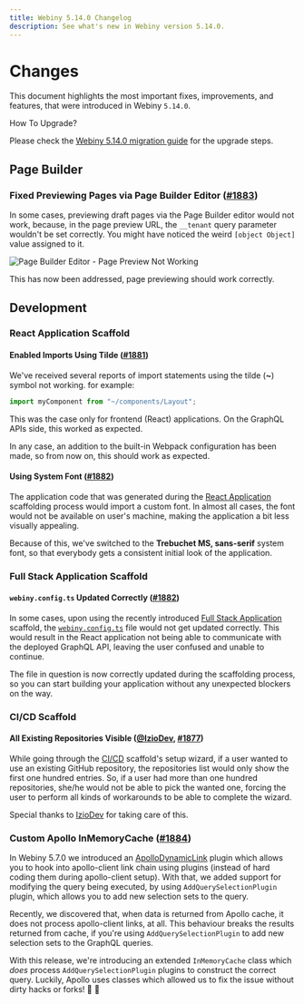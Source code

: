 ```yaml
---
title: Webiny 5.14.0 Changelog
description: See what's new in Webiny version 5.14.0.
---
```



# Changes

This document highlights the most important fixes, improvements, and features, that were introduced in Webiny `5.14.0`.

<Alert type="info">

 How To Upgrade?

Please check the [Webiny 5.14.0 migration guide](/docs/release-notes/5.14.0/upgrade-guide) for the upgrade steps.

</Alert>

## Page Builder

### Fixed Previewing Pages via Page Builder Editor ([#1883](https://github.com/webiny/webiny-js/pull/1883))

In some cases, previewing draft pages via the Page Builder editor would not work, because, in the page preview URL, the `__tenant` query parameter wouldn't be set correctly. You might have noticed the weird `[object Object]` value assigned to it.

<img alt="Page Builder Editor - Page Preview Not Working" src={pagePreviewNotWorking}/>

This has now been addressed, page previewing should work correctly.

## Development

### React Application Scaffold

#### Enabled Imports Using Tilde ([#1881](https://github.com/webiny/webiny-js/pull/1881))

We've received several reports of import statements using the tilde (**~**) symbol not working. for example:

```ts
import myComponent from "~/components/Layout";
```

This was the case only for frontend (React) applications. On the GraphQL APIs side, this worked as expected.

In any case, an addition to the built-in Webpack configuration has been made, so from now on, this should work as expected.

#### Using System Font ([#1882](https://github.com/webiny/webiny-js/pull/1882))

The application code that was generated during the [React Application](/docs/how-to-guides/scaffolding/react-application) scaffolding process would import a custom font. In almost all cases, the font would not be available on user's machine, making the application a bit less visually appealing.

Because of this, we've switched to the **Trebuchet MS, sans-serif** system font, so that everybody gets a consistent initial look of the application.

### Full Stack Application Scaffold

#### `webiny.config.ts` Updated Correctly ([#1882](https://github.com/webiny/webiny-js/pull/1882))

In some cases, upon using the recently introduced [Full Stack Application](/docs/how-to-guides/scaffolding/full-stack-application) scaffold, the [`webiny.config.ts`](https://github.com/webiny/webiny-js/blob/v5.13.0/packages/cli-plugin-scaffold-full-stack-app/templates/essentials/code/webiny.config.ts) file would not get updated correctly. This would result in the React application not being able to communicate with the deployed GraphQL API, leaving the user confused and unable to continue.

The file in question is now correctly updated during the scaffolding process, so you can start building your application without any unexpected blockers on the way.

### CI/CD Scaffold

#### All Existing Repositories Visible ([@IzioDev](https://github.com/IzioDev), [#1877](https://github.com/webiny/webiny-js/pull/1877))

While going through the [CI/CD](/docs/how-to-guides/scaffolding/ci-cd) scaffold's setup wizard, if a user wanted to use an existing GitHub repository, the repositories list would only show the first one hundred entries. So, if a user had more than one hundred repositories, she/he would not be able to pick the wanted one, forcing the user to perform all kinds of workarounds to be able to complete the wizard.

Special thanks to [IzioDev](https://github.com/IzioDev) for taking care of this.

### Custom Apollo InMemoryCache ([#1884](https://github.com/webiny/webiny-js/pull/1884))

In Webiny 5.7.0 we introduced an [ApolloDynamicLink](/docs/release-notes/5.7.0/changelog/#apollodynamiclink) plugin which allows you to hook into apollo-client link chain using plugins (instead of hard coding them during apollo-client setup). With that, we added support for modifying the query being executed, by using `AddQuerySelectionPlugin` plugin, which allows you to add new selection sets to the query.

Recently, we discovered that, when data is returned from Apollo cache, it does not process apollo-client links, at all. This behaviour breaks the results returned from cache, if you're using `AddQuerySelectionPlugin` to add new selection sets to the GraphQL queries.

With this release, we're introducing an extended `InMemoryCache` class which _does_ process `AddQuerySelectionPlugin` plugins to construct the correct query. Luckily, Apollo uses classes which allowed us to fix the issue without dirty hacks or forks! :rocket: :tada:
